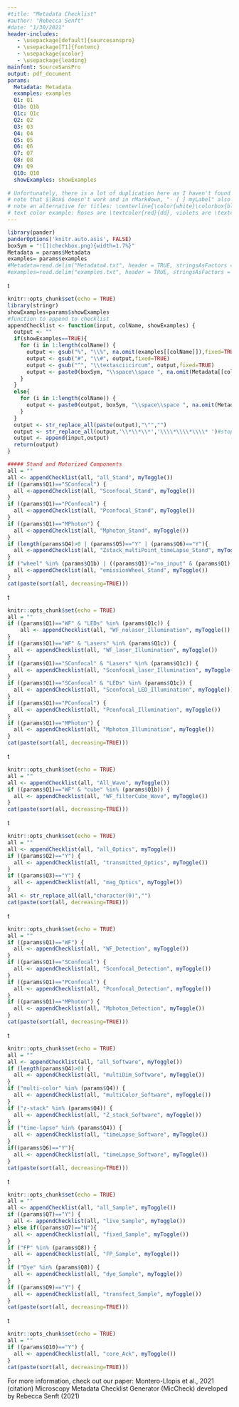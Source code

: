 ```yaml
---
#title: "Metadata Checklist"
#author: "Rebecca Senft"
#date: "1/30/2021"
header-includes:
   - \usepackage[default]{sourcesanspro}
   - \usepackage[T1]{fontenc}
   - \usepackage{xcolor}
   - \usepackage{leading}
mainfont: SourceSansPro
output: pdf_document
params:
  Metadata: Metadata
  examples: examples
  Q1: Q1
  Q1b: Q1b
  Q1c: Q1c
  Q2: Q2
  Q3: Q3
  Q4: Q4
  Q5: Q5
  Q6: Q6
  Q7: Q7
  Q8: Q8
  Q9: Q9
  Q10: Q10
  showExamples: showExamples
  
# Unfortunately, there is a lot of duplication here as I haven't found a way to pass a lot of text dependent on user input into the params list. So this r markdown file re-generates the metadata checklist conditional on rShiny user input.
# note that $\Box$ doesn't work and in rMarkdown, "- [ ] myLabel" also doesn't work so I used images for checkboxes
# note an alternative for titles: \centerline{\color{white}\colorbox{black}{Universal Metadata}}\\
# text color example: Roses are \textcolor{red}{dd}, violets are \textcolor{blue}{blue} 
---
```

\definecolor{cornflower}{rgb}{0.39,0.58,0.93}
\newcommand\italicblue[1]{\textcolor{cornflower}{\textit{#1}}}
\leading{14pt}
```r
library(pander)
panderOptions('knitr.auto.asis', FALSE)
boxSym = "![](checkbox.png){width=1.7%}"
Metadata = params$Metadata
examples= params$examples
#Metadata=read.delim("Metadata4.txt", header = TRUE, stringsAsFactors = FALSE, na = "", sep = "\t")
#examples=read.delim("examples.txt", header = TRUE, stringsAsFactors = FALSE, na="", sep = "\t")
```
\noindent\centerline{\Large{Microscopy Metadata Checklist}} 
\noindent\centerline{*** Asterisk indicates optional items} 
\color{white} 
\noindent\colorbox{black}{\strut\makebox[\dimexpr \linewidth-2\fboxsep][c]{Microscope Stand and Motorized Components}} 
t \newline
\color{black}
```r
knitr::opts_chunk$set(echo = TRUE)
library(stringr)
showExamples=params$showExamples
#function to append to checklist
appendChecklist <- function(input, colName, showExamples) {
  output <- ""
  if(showExamples==TRUE){
    for (i in 1:length(colName)) {
      output <- gsub("%", "\\%", na.omit(examples[[colName]]),fixed=TRUE)
      output <- gsub("#", "\\#", output,fixed=TRUE)
      output <- gsub("^", "\\textasciicircum", output,fixed=TRUE)
      output <- paste0(boxSym, "\\space\\space ", na.omit(Metadata[[colName]]),"\\space\\space\\space\\space", "\\italicblue{",output,"} \\newline")
    }
  }
  else{
    for (i in 1:length(colName)) {
      output <- paste0(output, boxSym, "\\space\\space ", na.omit(Metadata[[colName]]),"\\","newline")
    }
  }
  output <- str_replace_all(paste(output),"\"","")
  output <- str_replace_all(output,'\\*\\*\\*','\\\\*\\\\*\\\\* ')#stop r markdown from displaying asterisks as bold italic
  output <- append(input,output)
  return(output) 
}

##### Stand and Motorized Components
all = ""
all <- appendChecklist(all, "all_Stand", myToggle())
if ((params$Q1)=="SConfocal") {
  all <-appendChecklist(all, "Sconfocal_Stand", myToggle()) 
}
if ((params$Q1)=="PConfocal") {
  all <-appendChecklist(all, "Pconfocal_Stand", myToggle()) 
}
if ((params$Q1)=="MPhoton") {
  all <-appendChecklist(all, "Mphoton_Stand", myToggle()) 
}
if (length(params$Q4)>0 | (params$Q5)=="Y" | (params$Q6)=="Y"){
  all <-appendChecklist(all, "Zstack_multiPoint_timeLapse_Stand", myToggle()) 
}
if ("wheel" %in% (params$Q1b) | ((params$Q1)!="no_input" & (params$Q1)!="WF")){
  all <-appendChecklist(all, "emissionWheel_Stand", myToggle()) 
}
cat(paste(sort(all, decreasing=TRUE)))
```
\color{white}
\noindent\colorbox{black}{\strut\makebox[\dimexpr \linewidth-2\fboxsep][c]{Illumination}}
t \newline
\color{black}
```r
knitr::opts_chunk$set(echo = TRUE)
all = ""
if ((params$Q1)=="WF" & "LEDs" %in% (params$Q1c)) {
    all <- appendChecklist(all, "WF_nolaser_Illumination", myToggle())
}
if ((params$Q1)=="WF" & "Lasers" %in% (params$Q1c)) {
  all <- appendChecklist(all, "WF_laser_Illumination", myToggle())
} 
if ((params$Q1)=="SConfocal" & "Lasers" %in% (params$Q1c)) {
  all <- appendChecklist(all, "Sconfocal_laser_Illumination", myToggle())
} 
if ((params$Q1)=="SConfocal" & "LEDs" %in% (params$Q1c)) {
  all <- appendChecklist(all, "Sconfocal_LED_Illumination", myToggle())
} 
if ((params$Q1)=="PConfocal") {
  all <- appendChecklist(all, "Pconfocal_Illumination", myToggle())
}
if ((params$Q1)=="MPhoton") {
  all <- appendChecklist(all, "Mphoton_Illumination", myToggle())
}
cat(paste(sort(all, decreasing=TRUE)))

```
\color{white}
\noindent\colorbox{black}{\strut\makebox[\dimexpr \linewidth-2\fboxsep][c]{Wavelength Selection}}
t \newline
\color{black}
```r
knitr::opts_chunk$set(echo = TRUE)
all = ""
all <- appendChecklist(all, "All_Wave", myToggle())
if ((params$Q1)=="WF" & "cube" %in% (params$Q1b)) {
  all <- appendChecklist(all, "WF_filterCube_Wave", myToggle())
}
cat(paste(sort(all, decreasing=TRUE)))

```
\color{white}
\noindent\colorbox{black}{\strut\makebox[\dimexpr \linewidth-2\fboxsep][c]{Optics}}
t \newline
\color{black}
```r
knitr::opts_chunk$set(echo = TRUE)
all = ""
all <- appendChecklist(all, "all_Optics", myToggle())
if ((params$Q2)=="Y") {
  all <- appendChecklist(all, "transmitted_Optics", myToggle())
}
if ((params$Q3)=="Y") {
  all <- appendChecklist(all, "mag_Optics", myToggle())
}
all <- str_replace_all(all,"character(0)","")
cat(paste(sort(all, decreasing=TRUE)))

```
\color{white}
\noindent\colorbox{black}{\strut\makebox[\dimexpr \linewidth-2\fboxsep][c]{Detection}}
t \newline
\color{black}
```r
knitr::opts_chunk$set(echo = TRUE)
all = ""
if ((params$Q1)=="WF") {
  all <- appendChecklist(all, "WF_Detection", myToggle())
}
if ((params$Q1)=="SConfocal") {
  all <- appendChecklist(all, "Sconfocal_Detection", myToggle())
}
if ((params$Q1)=="PConfocal") {
  all <- appendChecklist(all, "Pconfocal_Detection", myToggle())
}
if ((params$Q1)=="MPhoton") {
  all <- appendChecklist(all, "Mphoton_Detection", myToggle())
}
cat(paste(sort(all, decreasing=TRUE)))
```
\color{white}
\noindent\colorbox{black}{\strut\makebox[\dimexpr \linewidth-2\fboxsep][c]{Acquisition Software}}
t \newline
\color{black}
```r
knitr::opts_chunk$set(echo = TRUE)
all = ""
all <- appendChecklist(all, "all_Software", myToggle())
if (length(params$Q4)>0) {
  all <- appendChecklist(all, "multiDim_Software", myToggle())
}
if ("multi-color" %in% (params$Q4)) {
  all <- appendChecklist(all, "multiColor_Software", myToggle())
}
if ("z-stack" %in% (params$Q4)) {
  all <- appendChecklist(all, "Z_stack_Software", myToggle())
}
if ("time-lapse" %in% (params$Q4)) {
  all <- appendChecklist(all, "timeLapse_Software", myToggle())
}
if((params$Q6)=="Y"){
  all <- appendChecklist(all, "timeLapse_Software", myToggle())
}
cat(paste(sort(all, decreasing=TRUE)))

```
\color{white}
\noindent\colorbox{black}{\strut\makebox[\dimexpr \linewidth-2\fboxsep][c]{Sample Preparation}} 
t \newline
\color{black}
```r
knitr::opts_chunk$set(echo = TRUE)
all = ""
all <- appendChecklist(all, "all_Sample", myToggle())
if ((params$Q7)=="Y") {
  all <- appendChecklist(all, "live_Sample", myToggle())
} else if((params$Q7)=="N"){
  all <- appendChecklist(all, "fixed_Sample", myToggle())
}
if ("FP" %in% (params$Q8)) {
  all <- appendChecklist(all, "FP_Sample", myToggle())
}
if ("Dye" %in% (params$Q8)) {
  all <- appendChecklist(all, "dye_Sample", myToggle())
}
if ((params$Q9)=="Y") {
  all <- appendChecklist(all, "transfect_Sample", myToggle())
}
cat(paste(sort(all, decreasing=TRUE)))

```
\color{white}
\noindent\colorbox{black}{\strut\makebox[\dimexpr \linewidth-2\fboxsep][c]{Acknowledgements}}
t \newline
\color{black}
```r
knitr::opts_chunk$set(echo = TRUE)
all = ""
if ((params$Q10)=="Y") {
  all <- appendChecklist(all, "core_Ack", myToggle())
}
cat(paste(sort(all, decreasing=TRUE)))
```

\noindent For more information, check out our paper: Montero-Llopis et al., 2021 (citation) \newline \newline
\noindent Microscopy Metadata Checklist Generator (MicCheck) developed by Rebecca Senft (2021)